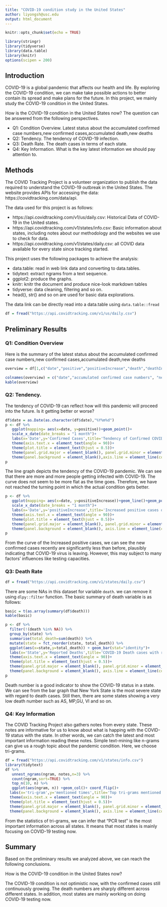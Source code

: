```yaml
---
title: "COVID-19 condition study in the United States"
author: liyongsh@usc.edu
output: html_document
---
```



```r
knitr::opts_chunk$set(echo = TRUE)

library(stringr)
library(tidyverse)
library(data.table)
library(knitr)
options(scipen = 200)
```



## Introduction 

COVID-19 is a global pandemic that affects our health and life. By exploring the COVID-19 condition, we can make take possible actions to better contain its spread and make plans for the future.   In this project, we mainly study the COVID-19 condition in the United States. 

How is the COVID-19 condition in the United States now? The question can be answered from the following perspectives.

- Q1: Condition Overview. Latest status about the accumulated confirmed case numbers,new confirmed cases,accumulated death,new deaths
- Q2: Tendency. The tendency of COVID-19 infection.
- Q3: Death Rate. The death cases in terms of each state.
- Q4: Key Information. What is the key latest information we should pay attention to.



## Methods

The COVID Tracking Project is a volunteer organization to publish the data required to understand the COVID-19 outbreak in the United States. The website provides APIs for accessing the data: https://covidtracking.com/data/api.

The data used for this project is as follows:

- https://api.covidtracking.com/v1/us/daily.csv: Historical Data of COVID-19 in the United states.
- https://api.covidtracking.com/v1/states/info.csv: Basic information about states, including notes about our methodology and the websites we use to check for data.
- https://api.covidtracking.com/v1/states/daily.csv: all COVID data available for every state since tracking started.

This project uses the following packages to achieve the analysis:

- data.table: read in web link data and converting to data.tables.
- tidytext: extract ngrams from a text sequence.
- ggplot2: produce the graphs.
- knitr: knitr the document and produce nice-look markdown tables
- tidyverse: data cleaning, filtering and so on.
- head(), str() and so on are used for basic data explorations. 

The data link can be directly read into a data.table using `data.table::fread`

```r
df = fread("https://api.covidtracking.com/v1/us/daily.csv")
```




## Preliminary Results
### Q1: Condition Overview

Here is the summary of the latest status about the accumulated confirmed case numbers,new confirmed cases,accumulated death,new deaths

```r
overview = df[1,c("date","positive","positiveIncrease","death","deathIncrease")]

colnames(overview) = c("date","accumulated confirmed case numbers", "new confirmed cases", "accumulated death", "new deaths")
kable(overview)
```

### Q2: Tendency.

The tendency of COVID-19 can reflect how will this pandemic will proceed into the future. Is it getting better or worse?

```r
df$date = as.Date(as.character(df$date),"%Y%m%d")
p <- df %>%
   ggplot(mapping= aes(x=date, y=positive))+geom_point()+
   scale_x_date(date_breaks = "1 month")+
   labs(x='Date',y='Confirmed Cases',title='Tendency of Confirmed COVID-19 Cases in the United States')+
   theme(axis.text.x = element_text(angle = 90))+
   theme(plot.title = element_text(hjust = 0.5))+
   theme(panel.grid.major = element_blank(), panel.grid.minor = element_blank())+
   theme(panel.background = element_blank(),axis.line = element_line(colour = "black"))
p
```

The line graph depicts the tendency of the COVID-19 pandemic. We can see that there are more and more people getting infected with COVID-19. The curve does not seem to be more flat as the time goes. Therefore, we have not reached the turning point in which the actual condition gets better.

```r
p <- df %>%
   ggplot(mapping= aes(x=date, y=positiveIncrease))+geom_line()+geom_point()+
   scale_x_date(date_breaks = "1 month")+
   labs(x='Date',y='positiveIncrease',title='Increased positive cases of COVID-19 in the United States')+
   theme(axis.text.x = element_text(angle = 90))+
   theme(plot.title = element_text(hjust = 0.5))+
   theme(panel.grid.major = element_blank(), panel.grid.minor = element_blank())+
   theme(panel.background = element_blank(), axis.line = element_line(colour = "black"))
p
```

From the curve of the Increased positive cases, we can see the new confirmed cases recently are significantly less than before, plausibly indicating that COVID-19 virus is leaving. However, this may subject to many factors' influences like testing capacities.

### Q3: Death Rate


```r
df = fread("https://api.covidtracking.com/v1/states/daily.csv")
```

There are some NAs in this dataset for variable `death`. we can remove it using `dlpy::filter` function. The basic summary of death variable is as follows:

```r
basic = t(as.array(summary(df$death)))
kable(basic)
```




```r
p <- df %>%
  filter(!(death %in% NA)) %>%
  group_by(state) %>%
  summarise(total_death=sum(death)) %>%
  mutate(state = fct_reorder(state, total_death)) %>%
  ggplot(aes(x=state,y=total_death)) + geom_bar(stat="identity")+
  labs(x='State',y='Reported Deaths',title='COVID-19 Death cases with respect to each state')+
  theme(axis.text.x = element_text(angle = 90))+
  theme(plot.title = element_text(hjust = 0.5))+
  theme(panel.grid.major = element_blank(), panel.grid.minor = element_blank())+
  theme(panel.background = element_blank(), axis.line = element_line(colour = "black"))
p
```

Death number is a good indicator to show the COVID-19 status in a state. We can see from the bar graph that New York State is the most severe state with regard to death cases. Still then, there are some states showing a very low death number such as AS, MP,GU, VI and so on.

### Q4: Key Information

The COVID Tracking Project also gathers notes from every state. These notes are informative for us to know about what is happing with the COVID-19 status with the state. In other words, we can catch the latest and most important information reading these notes. Simple text-mining like n-grams can give us a rough topic about the pandemic condition. Here, we choose tri-grams.



```r
df = fread("https://api.covidtracking.com/v1/states/info.csv")
library(tidytext)
df %>%
   unnest_ngrams(ngram, notes,n=3) %>%
   count(ngram,sort=TRUE) %>%
   top_n(10, n) %>%
   ggplot(aes(ngram, n)) +geom_col()+ coord_flip()+
  labs(x='tri-gram',y='mentioned times',title='Top tri-grams mentioned in state notes')+
  theme(axis.text.x = element_text(angle = 90))+
  theme(plot.title = element_text(hjust = 0.5))+
  theme(panel.grid.major = element_blank(), panel.grid.minor = element_blank())+
  theme(panel.background = element_blank(), axis.line = element_line(colour = "black"))
```

From the statistics of tri-grams, we can infer that "PCR test" is the most important information across all states. It means that most states is mainly focusing on COVID-19 testing now.


## Summary

Based on the preliminary results we analyzed above, we can reach the following conclusions.


How is the COVID-19 condition in the United States now?

The COVID-19 condition is not optimistic now, with the confirmed cases still continuously growing. The death numbers are sharply different across different states. In addition, most states are mainly working on doing COVID-19 testing now.





